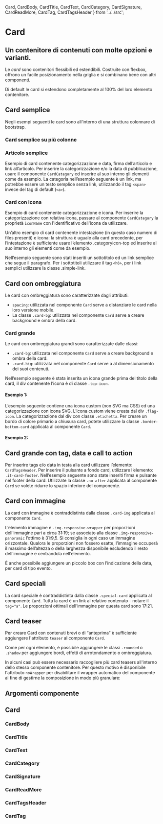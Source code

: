   Card,
  CardBody,
  CardTitle,
  CardText,
  CardCategory,
  CardSignature,
  CardReadMore,
  CardTag,
  CardTagsHeader
} from '../../src';

<Meta title='Documentazione/Componenti/Card' of={Card} />

# Card

## Un contenitore di contenuti con molte opzioni e varianti.

Le _card_ sono contenitori flessibili ed estendibili. Costruite con flexbox, offrono un facile posizionamento nella griglia e si combinano bene con altri componenti.

Di default le card si estendono completamente al 100% del loro elemento contenitore.

## Card semplice

Negli esempi seguenti le card sono all’interno di una struttura colonnare di bootstrap.

<Preview>
  <Story id='componenti-cards--simple-card' />
</Preview>

### Card semplice su più colonne

<Preview>
  <Story id='componenti-cards--simple-card-multiple-columns' />
</Preview>

### Articolo semplice

Esempio di card contenente categorizzazione e data, firma dell’articolo e link all’articolo.
Per inserire la categorizzazione e/o la data di pubblicazione, usare il componente `CardCategory` ed inserire al suo interno gli elementi come da esempio. La categoria nell’esempio seguente è un link, ma potrebbe essere un testo semplice senza link, utilizzando il tag <code>&lt;span&gt;</code> invece del tag di default (<code>&lt;a&gt;</code>).

<Preview>
  <Story id='componenti-cards--simple-article' />
</Preview>

### Card con icona

Esempio di card contenente categorizzazione e icona.
Per inserire la categorizzazione con relativa icona, passare al componente `CardCategory` la proprietà `iconName` con l'identificativo dell'icona da utilizzare.

<Preview>
  <Story id='componenti-cards--card-icon' />
</Preview>

Un’altro esempio di card contenente intestazione (in questo caso numero di files presenti) e icona: la struttura è uguale alla card precedente, per l’intestazione è sufficiente usare l’elemento .categoryicon-top ed inserire al suo interno gli elementi come da esempio.

Nell’esempio seguente sono stati inseriti un sottotitolo ed un link semplice che segue il paragrafo. Per i sottotitoli utilizzare il tag <code>&lt;h6&gt;</code>, per i link semplici utilizzare la classe .simple-link.

<Preview>
  <Story id='componenti-cards--card-icon-advanced' />
</Preview>

## Card con ombreggiatura

Le card con ombreggiatura sono caratterizzate dagli attributi:

- `spacing`: utilizzata nel componente `Card` serve a distanziare le card nella loro versione mobile.
- La classe `.card-bg`: utilizzata nel componente `Card` serve a creare background e ombra della card.

<Preview>
  <Story id='componenti-cards--card-with-shading' />
</Preview>

### Card grande

Le card con ombreggiatura grandi sono caratterizzate dalle classi:

- `.card-bg`: utilizzata nel componente `Card` serve a creare background e ombra della card.
- `.card-big`: utilizzata nel componente `Card` serve a al dimensionamento dei suoi contenuti.

Nell’esempio seguente è stata inserita un icona grande prima del titolo della card, il div contenente l’icona è di classe `.top-icon`.

#### Esempio 1:

<Preview>
  <Story id='componenti-cards--big-card' />
</Preview>

L’esempio seguente contiene una icona custom (non SVG ma CSS) ed una categorizzazione con icona SVG. L’icona custom viene creata dal div `.flag-icon`.
La categorizzazione dal div con classe `.etichetta`.
Per creare un bordo di colore primario a chiusura card, potete utilizzare la classe `.border-bottom-card` applicata al componente `Card`.

#### Esempio 2:

<Preview>
  <Story id='componenti-cards--big-card-example-two' />
</Preview>

## Card grande con tag, data e call to action

Per inserire tags e/o data in testa alla card utilizzare l’elemento: `CardTagsHeader`.
Per inserire il pulsante a fondo card, utilizzare l’elemento: `.it-card-footer`. Nell’esempio seguente sono state inseriti firma e pulsante nel footer della card. Utilizzate la classe `.no-after` applicata al componente `Card` se volete ridurre lo spazio inferiore del componente.

<Preview>
  <Story id='componenti-cards--big-card-with-tag' />
</Preview>

## Card con immagine

La card con immagine è contraddistinta dalla classe `.card-img` applicata al componente `Card`.

L’elemento immagine è `.img-responsive-wrapper` per proporzioni dell’immagine pari a circa 31:19; se associato alla classe `.img-responsive-panoramic` l’ottimo è 31:9,5. Si consiglia in ogni caso un immagine orizzontale.
Qualora le proporzioni non fossero esatte, l’immagine occuperà il massimo dell’altezza o della larghezza disponibile escludendo il resto dell’immagine e centrandola nell’elemento.

È anche possibile aggiungere un piccolo box con l’indicazione della data, per card di tipo evento.

<Preview>
  <Story id='componenti-cards--cards-with-images' />
</Preview>

## Card speciali

La card speciale è contraddistinta dalla classe `.special-card` applicata al componente `Card`.
Tutta la card è un link al relativo contenuto - notare il `tag="a"`. Le proporzioni ottimali dell’immagine per questa card sono 17:21.

<Preview>
  <Story id='componenti-cards--special-card' />
</Preview>

## Card teaser

Per creare Card con contenuti brevi o di “anteprima” è sufficiente aggiungere l'attributo `teaser` al componente `Card`.

Come per ogni elemento, è possibile aggiungere le classi `.rounded` o `.shadow` per aggiungere bordi, effetti di arrotondamento o ombreggiatura.

<Preview>
  <Story id='componenti-cards--simple-card-teaser' />
</Preview>

In alcuni casi può essere necessario raccogliere più card teasers all'interno dello stesso componente contenitore. Per questo motivo è disponibile l'attributo `noWrapper` per disabilitare il wrapper automatico del componente al fine di gestirne la composizione in modo più granulare:

<Preview>
  <Story id='componenti-cards--card-teaser-multiple' />
</Preview>

## Argomenti componente

## Card

<ArgsTable of={Card} />

### CardBody

<ArgsTable of={CardBody} />

### CardTitle

<ArgsTable of={CardTitle} />

### CardText

<ArgsTable of={CardText} />

### CardCategory

<ArgsTable of={CardCategory} />

### CardSignature

<ArgsTable of={CardSignature} />

### CardReadMore

<ArgsTable of={CardReadMore} />

### CardTagsHeader

<ArgsTable of={CardTagsHeader} />

### CardTag

<ArgsTable of={CardTag} />
